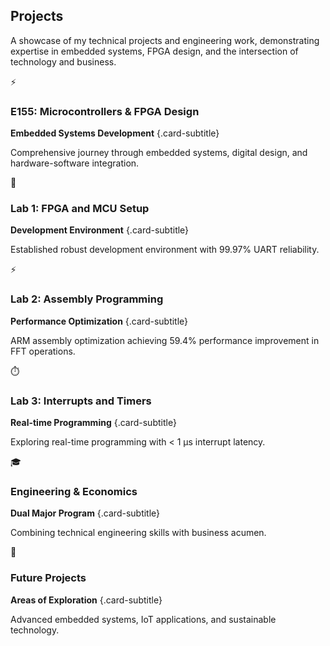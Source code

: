 ::: {.full-width-title}
::: {.section-title-container}
## Projects {.section-title}
:::
:::

::: {.page-content}
::: {.sidebar-left}
:::

::: {.main-content}
::: {.projects-intro .scroll-animate}
A showcase of my technical projects and engineering work, demonstrating expertise in embedded systems, FPGA design, and the intersection of technology and business.
:::

::: {.projects-grid}
::: {.project-card .scroll-animate-left}
::: {.project-icon}
⚡
:::
### E155: Microcontrollers & FPGA Design
**Embedded Systems Development** {.card-subtitle}

Comprehensive journey through embedded systems, digital design, and hardware-software integration.
:::

::: {.project-card .scroll-animate-scale}
::: {.project-icon}
🔧
:::
### Lab 1: FPGA and MCU Setup
**Development Environment** {.card-subtitle}

Established robust development environment with 99.97% UART reliability.
:::

::: {.project-card .scroll-animate-right}
::: {.project-icon}
⚡
:::
### Lab 2: Assembly Programming
**Performance Optimization** {.card-subtitle}

ARM assembly optimization achieving 59.4% performance improvement in FFT operations.
:::

::: {.project-card .scroll-animate-left}
::: {.project-icon}
⏱️
:::
### Lab 3: Interrupts and Timers
**Real-time Programming** {.card-subtitle}

Exploring real-time programming with < 1 μs interrupt latency.
:::

::: {.project-card .scroll-animate-scale}
::: {.project-icon}
🎓
:::
### Engineering & Economics
**Dual Major Program** {.card-subtitle}

Combining technical engineering skills with business acumen.
:::

::: {.project-card .scroll-animate-right}
::: {.project-icon}
🚀
:::
### Future Projects
**Areas of Exploration** {.card-subtitle}

Advanced embedded systems, IoT applications, and sustainable technology.
:::
:::

:::

::: {.sidebar-right}
:::
:::

<script src="scroll-animations.js"></script>
